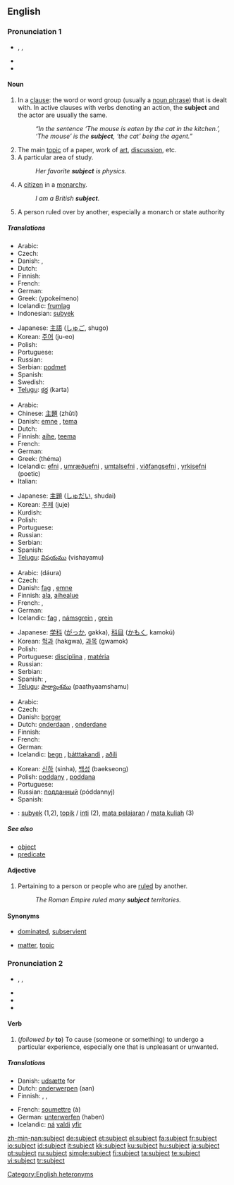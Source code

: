 {{wikipedia|dab=subject}}
==English==

{{rank|dark|ye|common|439|subject|can't|ready|ought}}

===Pronunciation 1===
* {{enPR|sŭbʹjĕkt}}, {{IPA|/ˈsʌb.dʒɛkt/}}, {{SAMPA|/"sVbdZEkt/}}
* {{audio|en-us-subject-noun.ogg|Audio (US)}}
* {{hyphenation|sub|ject}}

====Noun====
{{rfc-level|Noun at L4+ not in L3 Ety section}}
{{en-noun}}

# {{grammar}} In a [[clause]]: the word or word group (usually a [[noun phrase]]) that is dealt with. In active clauses with verbs denoting an action, the '''subject''' and the actor are usually the same.
#: ''“In the sentence ‘The mouse is eaten by the cat in the kitchen.’, ‘The mouse’ is the '''subject''', ‘the cat’ being the agent.”''
# The main [[topic]] of a paper, work of [[art]], [[discussion]], etc.
# A particular area of study.
#: ''Her favorite '''subject''' is physics.''
# A [[citizen]] in a [[monarchy]].
#: ''I am a British '''subject'''.''
# A person ruled over by another, especially a monarch or state authority

=====Translations=====
{{trans-top|in grammar}}
* Arabic: {{ARchar|[[فاعل]]}} {{unicode|(fá:ʕil)}} {{m}}
* Czech: {{t-|cs|podmět|m}}
* Danish: {{t-|da|grundled|n}}, {{t-|da|subjekt|n}}
* Dutch: {{t+|nl|onderwerp|n}}
* Finnish: {{t+|fi|subjekti}}
* French: {{t+|fr|sujet|m}}
* German: {{t+|de|Subjekt|n}}
* Greek: {{t+|el|υποκείμενο|n|sc=Grek}} (ypokeímeno)
* Icelandic: [[frumlag]] {{n}}
* Indonesian: [[subyek]]
{{trans-mid}}
* Japanese: [[主語]] ([[しゅご]], shugo)
* Korean: [[주어]] (ju-eo)
* Polish: {{t+|pl|podmiot|m}}
* Portuguese: {{t+|pt|sujeito|m}}
* Russian: {{t+|ru|предмет|m|tr=predmét|sc=Cyrl}}
* Serbian: [[podmet]] {{m}}
* Spanish: {{t+|es|sujeto|m}}
* Swedish: {{t+|sv|subjekt}}
* [[Telugu]]: [[కర్త]] (karta)
{{trans-bottom}}

{{trans-top|main topic}}
* Arabic: {{ARchar|[[موضوع]]}} {{unicode|(mauɖú:ʕ)}} {{m}}
* Chinese: [[主題]] (zhǔtí)
* Danish: [[emne]] {{n}}, [[tema]] {{n}}
* Dutch: {{t+|nl|onderwerp}}
* Finnish: [[aihe]], [[teema]]
* French: {{t+|fr|sujet|m}}
* German: {{t-|de|Thema|n}}
* Greek: {{t+|el|θέμα|n|sc=Grek}} (théma)
* Icelandic: [[efni]] {{n}}, [[umræðuefni]] {{n}}, [[umtalsefni]] {{n}}, [[viðfangsefni]] {{n}}, [[yrkisefni]] (poetic) {{n}}
* Italian: {{t+|it|soggetto|m}}
{{trans-mid}}
* Japanese: [[主題]] ([[しゅだい]], shudai)
* Korean: [[주제]] (juje)
* Kurdish: {{t+|ku|بابه‌ت|sc=KUchar}}
* Polish: {{t+|pl|temat|m}}
* Portuguese: {{t+|pt|matéria|f}}
* Russian: {{t+|ru|предмет|m|tr=predmét|sc=Cyrl}}
* Serbian: {{t-|sr|predmet|m}}
* Spanish: {{t+|es|materia|f}}
* [[Telugu]]: [[విషయము]] (vishayamu)
{{trans-bottom}}

{{trans-top|particular area of study}}
* Arabic: {{ARchar|[[دورة]]}} (dáura) {{f}}
* Czech: {{t+|cs|předmět|m}}
* Danish: [[fag]] {{n}}, [[emne]] {{n}}
* Finnish: [[ala]], [[aihealue]]
* French: {{t+|fr|matière|f}}, {{t+|fr|discipline|f}}
* German: {{t+|de|Fach|n}}
* Icelandic: [[fag]] {{n}}, [[námsgrein]] {{f}}, [[grein]] {{f}}
{{trans-mid}}
* Japanese: [[学科]] ([[がっか]], gakka), [[科目]] ([[かもく]], kamokú)
* Korean: [[헉과]] (hakgwa), [[과목]] (gwamok)
* Polish: {{t+|pl|przedmiot|m}}
* Portuguese: [[disciplina]] {{f}}, [[matéria]] {{f}}
* Russian: {{t+|ru|предмет|m|tr=predmét|sc=Cyrl}}
* Serbian: {{t-|sr|predmet|m}}
* Spanish: {{t+|es|materia|f}}, {{t-|es|curso|m}}
* [[Telugu]]: [[పాఠ్యాంశము]] (paathyaamshamu)
{{trans-bottom}}

{{trans-top|citizen in a monarchy}}
* Arabic: {{ARchar|[[رعية]]}} {{unicode|(raʕíyya)}}
* Czech: {{t-|cs|poddaný|m}}
* Danish: [[borger]] {{c}}
* Dutch: [[onderdaan]] {{m}}, [[onderdane]] {{f}}
* Finnish: {{t-|fi|alamainen}}
* French: {{t+|fr|sujet|m}}
* German: {{t+|de|Untertan|m}}
* Icelandic: [[þegn]] {{k}}, [[þátttakandi]] {{k}}, [[aðili]] {{k}}
{{trans-mid}}
* Korean: [[신하]] (sinha), [[백성]] (baekseong)
* Polish: [[poddany]] {{m}}, [[poddana]] {{f}}
* Portuguese: {{t+|pt|súdito|m}}
* Russian: [[подданный]] (póddannyj) {{m}}
* Spanish: {{t+|es|súbdito|m}}
{{trans-bottom}}

{{checktrans-top}}
<!--Remove this section once all of the translations below have been moved into the tables above.-->
* {{ttbc|Indonesian}}: [[subyek]] (1,2), [[topik]] / [[inti]] (2), [[mata pelajaran]] / [[mata kuliah]] (3)
{{trans-bottom}}

=====See also=====
* [[object]]
* [[predicate]]

====Adjective====
{{en-adj|-}}

# Pertaining to a person or people who are [[rule]]d by another.
#: ''The Roman Empire ruled many '''subject''' territories.''

====Synonyms====
* {{italbrac-colon|politics}} [[dominated]], [[subservient]]
* {{italbrac-colon|discussion}} [[matter]], [[topic]]

===Pronunciation 2===
* {{enPR|səb-jĕktʹ}}, {{IPA|/səbˈdʒɛkt/|/sʌbˈdʒɛkt/}}, {{SAMPA|/s@b"dZEkt/}}
* {{audio|en-us-subject-verb.ogg|Audio (US)}}
* {{rhymes|ɛkt}}
* {{hyphenation|sub|ject}}

====Verb====
{{en-verb}}

# (''followed by'' '''to''') To cause (someone or something) to undergo a particular experience, especially one that is unpleasant or unwanted.

=====Translations=====
{{trans-top|cause to undergo}}
* Danish: [[udsætte]] for
* Dutch: [[onderwerpen]] (aan)
* Finnish: {{t-|fi|pakottaa}}, {{t-|fi|painostaa}}, {{t-|fi|alistaa}}
{{trans-mid}}
* French: [[soumettre]] (à)
* German: [[unterwerfen]] (haben)
* Icelandic: [[ná]] [[valdi]] [[yfir]]
{{trans-bottom}}

[[Category:English heteronyms]]

[[zh-min-nan:subject]]
[[de:subject]]
[[et:subject]]
[[el:subject]]
[[fa:subject]]
[[fr:subject]]
[[io:subject]]
[[id:subject]]
[[it:subject]]
[[kk:subject]]
[[ku:subject]]
[[hu:subject]]
[[ja:subject]]
[[pt:subject]]
[[ru:subject]]
[[simple:subject]]
[[fi:subject]]
[[ta:subject]]
[[te:subject]]
[[vi:subject]]
[[tr:subject]]